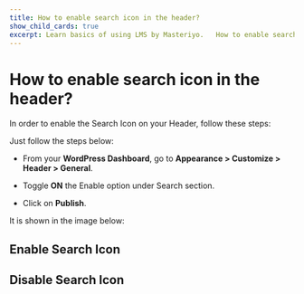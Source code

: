 ---
title: How to enable search icon in the header?
show_child_cards: true
excerpt: Learn basics of using LMS by Masteriyo.   How to enable search icon in the header.
---

#   How to enable search icon in the header?

In order to enable the Search Icon on your Header, follow these steps:

Just follow the steps below:

- From your **WordPress Dashboard**, go to **Appearance > Customize > Header > General**.

- Toggle **ON** the Enable option under Search section.

- Click on **Publish**.

It is shown in the image below:


## Enable Search Icon



## Disable Search Icon


